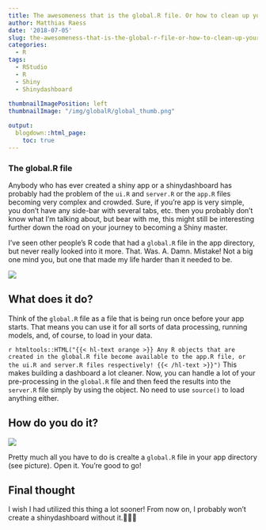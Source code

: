 ```yaml
---
title: The awesomeness that is the global.R file. Or how to clean up your shiny app
author: Matthias Raess
date: '2018-07-05'
slug: the-awesomeness-that-is-the-global-r-file-or-how-to-clean-up-your-shiny-app
categories:
  - R
tags:
  - RStudio
  - R
  - Shiny
  - Shinydashboard
  
thumbnailImagePosition: left
thumbnailImage: "/img/globalR/global_thumb.png"

output:
  blogdown::html_page:
    toc: true
---
```


### The global.R file

Anybody who has ever created a shiny app or a shinydashboard has probably had the problem of the `ui.R` and `server.R` or the `app.R` files becoming very complex and crowded. Sure, if you're app is very simple, you don't have any side-bar with several tabs, etc. then you probably don't know what I'm talking about, but bear with me, this might still be interesting further down the road on your journey to becoming a Shiny master.

I've seen other people's R code that had a `global.R` file in the app directory, but never really looked into it more. That. Was. A. Damn. Mistake! Not a big one mind you, but one that made my life harder than it needed to be.

![](/img/globalR/global_thumb.png)

## What does it do?

Think of the `global.R` file as a file that is being run once before your app starts. That means you can use it for all sorts of data processing, running models, and, of course, to load in your data. 

`r htmltools::HTML("{{< hl-text orange >}} Any R objects that are created in the global.R file become available to the app.R file, or the ui.R and server.R files respectively! {{< /hl-text >}}")` This makes building a dashboard a lot cleaner. Now, you can handle a lot of your pre-processing in the `global.R` file and then feed the results into the `server.R` file simply by using the object. No need to use `source()` to load anything either.

## How do you do it?

![](/img/globalR/global2.png)

Pretty much all you have to do is crealte a `global.R` file in your app directory (see picture). Open it. You're good to go!

## Final thought

I wish I had utilized this thing a lot sooner! From now on, I probably won't create a shinydashboard without it.🤘🏻😄
